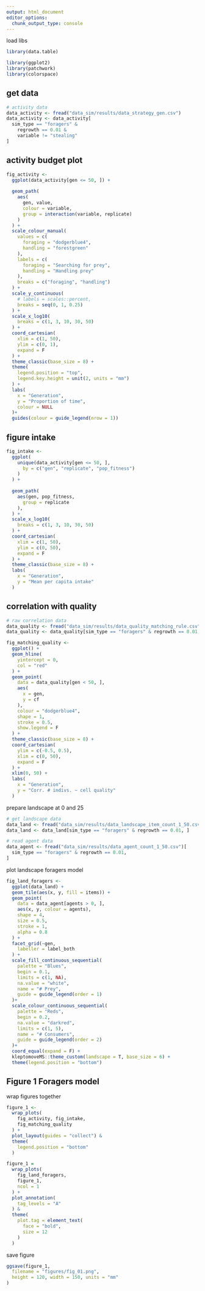 ```yaml
---
output: html_document
editor_options:
  chunk_output_type: console
---
```


load libs


```r
library(data.table)

library(ggplot2)
library(patchwork)
library(colorspace)
```


## get data


```r
# activity data
data_activity <- fread("data_sim/results/data_strategy_gen.csv")
data_activity <- data_activity[
  sim_type == "foragers" &
    regrowth == 0.01 &
    variable != "stealing"
]
```


## activity budget plot


```r
fig_activity <-
  ggplot(data_activity[gen <= 50, ]) +
  
  geom_path(
    aes(
      gen, value,
      colour = variable,
      group = interaction(variable, replicate)
    )
  ) +
  scale_colour_manual(
    values = c(
      foraging = "dodgerblue4",
      handling = "forestgreen"
    ),
    labels = c(
      foraging = "Searching for prey",
      handling = "Handling prey"
    ),
    breaks = c("foraging", "handling")
  ) +
  scale_y_continuous(
    # labels = scales::percent,
    breaks = seq(0, 1, 0.25)
  ) +
  scale_x_log10(
    breaks = c(1, 3, 10, 30, 50)
  ) +
  coord_cartesian(
    xlim = c(1, 50),
    ylim = c(0, 1),
    expand = F
  ) +
  theme_classic(base_size = 8) +
  theme(
    legend.position = "top",
    legend.key.height = unit(2, units = "mm")
  ) +
  labs(
    x = "Generation",
    y = "Proportion of time",
    colour = NULL
  )+
  guides(colour = guide_legend(nrow = 1))
```


## figure intake


```r
fig_intake <-
  ggplot(
    unique(data_activity[gen <= 50, ],
      by = c("gen", "replicate", "pop_fitness")
    )
  ) +
  
  geom_path(
    aes(gen, pop_fitness,
      group = replicate
    ),
  ) +
  scale_x_log10(
    breaks = c(1, 3, 10, 30, 50)
  ) +
  coord_cartesian(
    xlim = c(1, 50),
    ylim = c(0, 50),
    expand = F
  ) +
  theme_classic(base_size = 8) +
  labs(
    x = "Generation",
    y = "Mean per capita intake"
  )
```


## correlation with quality


```r
# raw correlation data
data_quality <- fread("data_sim/results/data_quality_matching_rule.csv")
data_quality <- data_quality[sim_type == "foragers" & regrowth == 0.01, ]
```



```r
fig_matching_quality <-
  ggplot() +
  geom_hline(
    yintercept = 0,
    col = "red"
  ) +
  geom_point(
    data = data_quality[gen < 50, ],
    aes(
      x = gen,
      y = cf
    ),
    colour = "dodgerblue4",
    shape = 1,
    stroke = 0.5,
    show.legend = F
  ) +
  theme_classic(base_size = 8) +
  coord_cartesian(
    ylim = c(-0.5, 0.5),
    xlim = c(0, 50),
    expand = F
  ) +
  xlim(0, 50) +
  labs(
    x = "Generation",
    y = "Corr. # indivs. ~ cell quality"
  )
```


prepare landscape at 0 and 25


```r
# get landscape data
data_land <- fread("data_sim/results/data_landscape_item_count_1_50.csv")
data_land <- data_land[sim_type == "foragers" & regrowth == 0.01, ]

# read agent data
data_agent <- fread("data_sim/results/data_agent_count_1_50.csv")[
  sim_type == "foragers" & regrowth == 0.01,
]
```


plot landscape foragers model


```r
fig_land_foragers <-
  ggplot(data_land) +
  geom_tile(aes(x, y, fill = items)) +
  geom_point(
    data = data_agent[agents > 0, ],
    aes(x, y, colour = agents),
    shape = 4,
    size = 0.5,
    stroke = 1,
    alpha = 0.8
  ) +
  facet_grid(~gen,
    labeller = label_both
  ) +
  scale_fill_continuous_sequential(
    palette = "Blues",
    begin = 0.1,
    limits = c(1, NA),
    na.value = "white",
    name = "# Prey",
    guide = guide_legend(order = 1)
  )+
  scale_colour_continuous_sequential(
    palette = "Reds",
    begin = 0.2,
    na.value = "darkred",
    limits = c(1, 5),
    name = "# Consumers",
    guide = guide_legend(order = 2)
  )+
  coord_equal(expand = F) +
  kleptomoveMS::theme_custom(landscape = T, base_size = 6) +
  theme(legend.position = "bottom")
```


## Figure 1 Foragers model

wrap figures together


```r
figure_1 <-
  wrap_plots(
    fig_activity, fig_intake,
    fig_matching_quality
  ) +
  plot_layout(guides = "collect") &
  theme(
    legend.position = "bottom"
  )

figure_1 =
  wrap_plots(
    fig_land_foragers,
    figure_1,
    ncol = 1
  ) +
  plot_annotation(
    tag_levels = "A"
  ) &
  theme(
    plot.tag = element_text(
      face = "bold",
      size = 12
    )
  )
```


save figure


```r
ggsave(figure_1,
  filename = "figures/fig_01.png",
  height = 120, width = 150, units = "mm"
)
```

